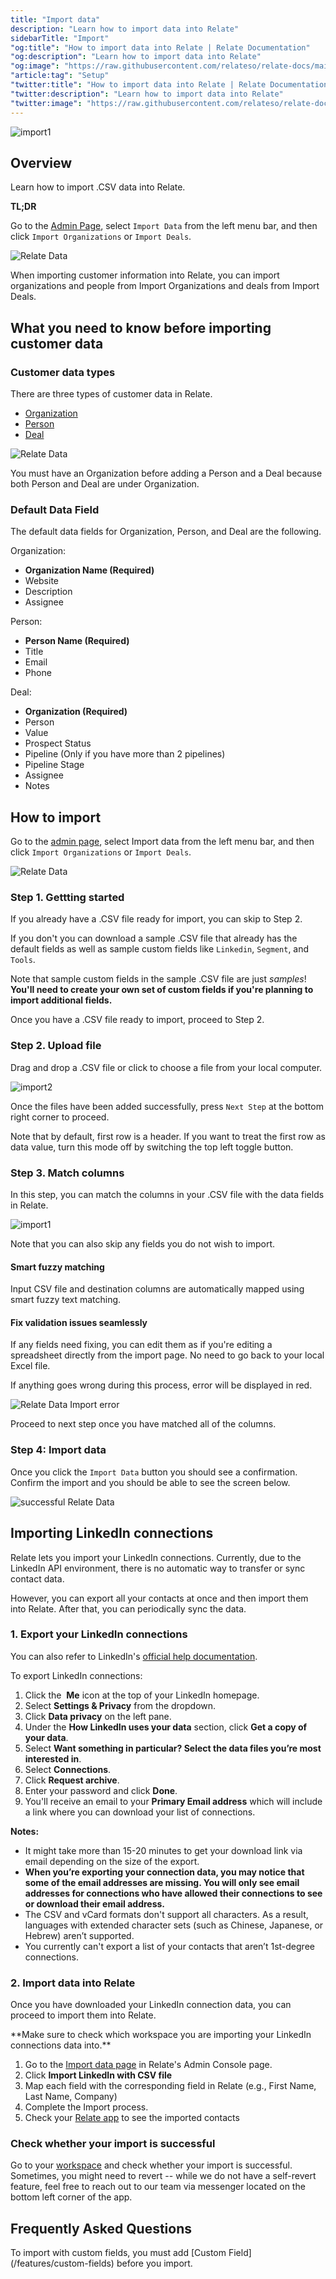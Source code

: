 ```yaml
---
title: "Import data"
description: "Learn how to import data into Relate"
sidebarTitle: "Import"
"og:title": "How to import data into Relate | Relate Documentation"
"og:description": "Learn how to import data into Relate"
"og:image": "https://raw.githubusercontent.com/relateso/relate-docs/main/docs/images/setup/import.png"
"article:tag": "Setup"
"twitter:title": "How to import data into Relate | Relate Documentation"
"twitter:description": "Learn how to import data into Relate"
"twitter:image": "https://raw.githubusercontent.com/relateso/relate-docs/main/docs/images/setup/import.png"
---
```


![import1](/images/setup/import.png)

## Overview
Learn how to import .CSV data into Relate.

<Check>

**TL;DR**

Go to the [Admin Page](https://admin.relate.so/), select `Import Data` from the left menu bar, and then click `Import Organizations` or `Import Deals`.

![Relate Data](/images/setup/import_menu1.png)

When importing customer information into Relate, you can import organizations and people from Import Organizations and deals from Import Deals.

</Check>

## What you need to know before importing customer data

### Customer data types

There are three types of customer data in Relate.

- [Organization](/features/organizations)
- [Person](/features/people)
- [Deal](/features/deals)

![Relate Data](/images/setup/org_person_deal.png)

You must have an Organization before adding a Person and a Deal because both Person and Deal are under Organization.

### Default Data Field

The default data fields for Organization, Person, and Deal are the following.

Organization:

- **Organization Name (Required)**
- Website
- Description
- Assignee

Person:

- **Person Name (Required)**
- Title
- Email
- Phone

Deal:

- **Organization (Required)**
- Person
- Value
- Prospect Status
- Pipeline (Only if you have more than 2 pipelines)
- Pipeline Stage
- Assignee
- Notes

## How to import

Go to the [admin page](https://admin.relate.so/), select Import data from the left menu bar, and then click `Import Organizations` or `Import Deals`.

![Relate Data](/images/setup/import_menu1.png)

### Step 1. Gettting started

<Tip>If you already have a .CSV file ready for import, you can skip to Step 2.</Tip>

If you don't you can download a sample .CSV file that already has the default fields as well as sample custom fields like `Linkedin`, `Segment`, and `Tools`.

<Warning>Note that sample custom fields in the sample .CSV file are just *samples*! **You'll need to create your own set of custom fields if you're planning to import additional fields.**</Warning>

Once you have a .CSV file ready to import, proceed to Step 2.

### Step 2. Upload file

Drag and drop a .CSV file or click to choose a file from your local computer.

![import2](/images/setup/import2.png)

Once the files have been added successfully, press `Next Step` at the bottom right corner to proceed.

<Note>Note that by default, first row is a header. If you want to treat the first row as data value, turn this mode off by switching the top left toggle button.</Note>

### Step 3. Match columns

In this step, you can match the columns in your .CSV file with the data fields in Relate.

![import1](/images/setup/import.png)

Note that you can also skip any fields you do not wish to import.

#### Smart fuzzy matching
Input CSV file and destination columns are automatically mapped using smart fuzzy text matching.

#### Fix validation issues seamlessly
If any fields need fixing, you can edit them as if you're editing a spreadsheet directly from the import page. No need to go back to your local Excel file.

If anything goes wrong during this process, error will be displayed in red.

![Relate Data Import error](/images/setup/import_menu6.png)

Proceed to next step once you have matched all of the columns.

### Step 4: Import data
Once you click the `Import Data` button you should see a confirmation. Confirm the import and you should be able to see the screen below.

![successful Relate Data](/images/setup/import_menu7.png)

## Importing LinkedIn connections

Relate lets you import your LinkedIn connections. Currently, due to the LinkedIn API environment, there is no automatic way to transfer or sync contact data. 

However, you can export all your contacts at once and then import them into Relate. After that, you can periodically sync the data.

### 1. Export your LinkedIn connections

You can also refer to LinkedIn's [official help documentation](https://www.linkedin.com/help/recruiter/answer/a566336/export-connections-from-linkedin).

To export LinkedIn connections:

1. Click the  **Me** icon at the top of your LinkedIn homepage.
2. Select **Settings & Privacy** from the dropdown.
3. Click **Data privacy** on the left pane.
4. Under the **How LinkedIn uses your data** section, click **Get a copy of your data**.
5. Select **Want something in particular? Select the data files you’re most interested in**.
6. Select **Connections**.
7. Click **Request archive**.
8. Enter your password and click **Done**.
9. You'll receive an email to your **Primary Email address** which will include a link where you can download your list of connections.

**Notes:**
- It might take more than 15-20 minutes to get your download link via email depending on the size of the export.
- **When you’re exporting your connection data, you may notice that some of the email addresses are missing. You will only see email addresses for connections who have allowed their connections to see or download their email address.**
- The CSV and vCard formats don't support all characters. As a result, languages with extended character sets (such as Chinese, Japanese, or Hebrew) aren’t supported.
- You currently can't export a list of your contacts that aren’t 1st-degree connections.

### 2. Import data into Relate

Once you have downloaded your LinkedIn connection data, you can proceed to import them into Relate.

<Warning>
**Make sure to check which workspace you are importing your LinkedIn connections data into.**
</Warning>

1. Go to the [Import data page](https://admin.relate.so/workspaces/import_data) in Relate's Admin Console page.
2. Click **Import LinkedIn with CSV file**
3. Map each field with the corresponding field in Relate (e.g., First Name, Last Name, Company)
4. Complete the Import process.
5. Check your [Relate app](https://app.relate.so/) to see the imported contacts

### Check whether your import is successful
Go to your [workspace](https://web.relate.so/) and check whether your import is successful. Sometimes, you might need to revert -- while we do not have a self-revert feature, feel free to reach out to our team via messenger located on the bottom left corner of the app.

## Frequently Asked Questions

<Accordion title="How do I import custom fields?">
  To import with custom fields, you must add [Custom Field](/features/custom-fields) before you import.
</Accordion>